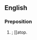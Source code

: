 ==English==
{{rfv|see [[on top]]}}

===Preposition===
{{en-prep}}

# {{misspelling of|on]] [[top]]}}; [[atop.